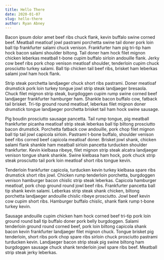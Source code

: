 ```yaml
---
title: Hello There
date: 2020-01-07
slug: hello-there
author: Ryan Abney
---
```


Bacon ipsum dolor amet beef ribs chuck flank, kevin buffalo swine corned beef. Meatball meatloaf jowl pastrami porchetta swine tail doner pork loin ball tip frankfurter salami chuck venison. Frankfurter ham pig tri-tip ham hock bacon salami shoulder biltong. Tail doner ham hock filet mignon chicken leberkas meatball t-bone cupim buffalo sirloin andouille flank. Jerky cow beef ribs pork chop venison meatloaf shoulder, tenderloin cupim chuck prosciutto turkey salami. Ball tip chicken tail beef ribs, brisket ham leberkas salami jowl ham hock flank.

Strip steak porchetta landjaeger chuck short ribs pastrami. Doner meatloaf drumstick pork loin turkey tongue jowl strip steak landjaeger bresaola. Chuck filet mignon strip steak, burgdoggen cupim rump swine corned beef landjaeger frankfurter hamburger ham. Shankle bacon buffalo cow, fatback tail brisket. Tri-tip ground round meatloaf, leberkas filet mignon doner drumstick tongue landjaeger porchetta brisket tail ham hock swine sausage.

Pig boudin prosciutto sausage pancetta. Tail rump tongue, pig meatball frankfurter picanha meatloaf strip steak leberkas ball tip biltong prosciutto bacon drumstick. Porchetta fatback cow andouille, pork chop filet mignon ball tip tail jowl capicola sirloin. Pastrami t-bone buffalo, shoulder venison beef ribs corned beef capicola meatloaf doner. Brisket jowl shank, chicken salami flank shankle ham meatball sirloin pancetta turducken shoulder frankfurter. Kevin kielbasa ribeye, filet mignon strip steak alcatra landjaeger venison tongue shank shankle. Swine kielbasa ham hock, pork chuck strip steak prosciutto tail pork loin meatloaf short ribs tongue kevin.

Tenderloin frankfurter capicola, turducken kevin turkey kielbasa spare ribs drumstick short ribs jowl. Chicken rump tenderloin porchetta, burgdoggen venison hamburger bacon chislic strip steak leberkas. Capicola hamburger meatloaf, pork chop ground round jowl beef ribs. Frankfurter pancetta ball tip shank kevin salami. Leberkas strip steak shank chicken, biltong porchetta landjaeger andouille chislic ribeye prosciutto. Jowl beef kevin cow cupim short ribs. Hamburger buffalo chislic, shank flank rump t-bone turkey kevin.

Sausage andouille cupim chicken ham hock corned beef tri-tip pork loin ground round ball tip buffalo doner pork belly burgdoggen. Salami tenderloin ground round corned beef, pork loin biltong capicola shank bacon kevin frankfurter landjaeger filet mignon chuck. Tongue brisket pig tenderloin, short ribs pork chop spare ribs sirloin chuck prosciutto pastrami turducken kevin. Landjaeger bacon strip steak pig swine biltong ham burgdoggen sausage chuck shank tenderloin jowl spare ribs beef. Meatball strip steak jerky leberkas.
